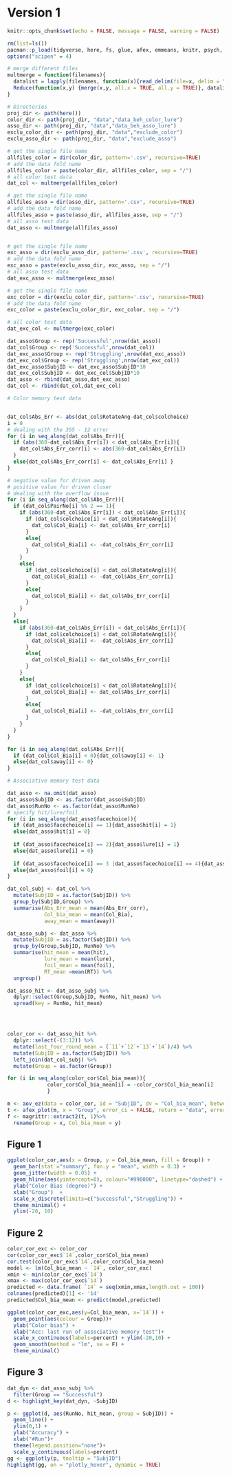 # Version 1 

```r
knitr::opts_chunk$set(echo = FALSE, message = FALSE, warning = FALSE)
```

```r
rm(list=ls())
pacman::p_load(tidyverse, here, fs, glue, afex, emmeans, knitr, psych, scales, plotly)
options("scipen" = 4)
```

```r
# merge different files
multmerge = function(filenames){
  datalist = lapply(filenames, function(x){read_delim(file=x, delim = "\t")})
  Reduce(function(x,y) {merge(x,y, all.x = TRUE, all.y = TRUE)}, datalist)
}
```

```r
# Directories
proj_dir <- path(here())
color_dir <- path(proj_dir, "data","data_beh_color_lure")
asso_dir <- path(proj_dir, "data","data_beh_asso_lure")
exclu_color_dir <- path(proj_dir, "data","exclude_color")
exclu_asso_dir <- path(proj_dir, "data","exclude_asso")
```


```r
# get the single file name
allfiles_color = dir(color_dir, pattern='.csv', recursive=TRUE)
# add the data fold name
allfiles_color = paste(color_dir, allfiles_color, sep = "/")
# all color test data
dat_col <- multmerge(allfiles_color)

# get the single file name
allfiles_asso = dir(asso_dir, pattern='.csv', recursive=TRUE)
# add the data fold name
allfiles_asso = paste(asso_dir, allfiles_asso, sep = "/")
# all asso test data
dat_asso <- multmerge(allfiles_asso)


# get the single file name
exc_asso = dir(exclu_asso_dir, pattern='.csv', recursive=TRUE)
# add the data fold name
exc_asso = paste(exclu_asso_dir, exc_asso, sep = "/")
# all asso test data
dat_exc_asso <- multmerge(exc_asso)

# get the single file name
exc_color = dir(exclu_color_dir, pattern='.csv', recursive=TRUE)
# add the data fold name
exc_color = paste(exclu_color_dir, exc_color, sep = "/")

# all color test data
dat_exc_col <- multmerge(exc_color)

dat_asso$Group <- rep('Successful',nrow(dat_asso))
dat_col$Group <- rep('Successful',nrow(dat_col))
dat_exc_asso$Group <- rep('Struggling',nrow(dat_exc_asso))
dat_exc_col$Group <- rep('Struggling',nrow(dat_exc_col))
dat_exc_asso$SubjID <- dat_exc_asso$SubjID*10
dat_exc_col$SubjID <- dat_exc_col$SubjID*10
dat_asso <- rbind(dat_asso,dat_exc_asso)
dat_col <- rbind(dat_col,dat_exc_col)
```


```r
# Color memory test data


dat_col$Abs_Err <- abs(dat_col$RotateAng-dat_col$colchoice)
i = 0
# dealing with the 355 - 12 error
for (i in seq_along(dat_col$Abs_Err)){
  if (abs(360-dat_col$Abs_Err[i]) < dat_col$Abs_Err[i]){
    dat_col$Abs_Err_corr[i] <- abs(360-dat_col$Abs_Err[i])
  }
  else{dat_col$Abs_Err_corr[i] <- dat_col$Abs_Err[i] }
}
```

```r
# negative value for driven away
# positive value for driven closer
# dealing with the overflow issue
for (i in seq_along(dat_col$Abs_Err)){
  if (dat_col$PairNo[i] %% 2 == 1){
    if (abs(360-dat_col$Abs_Err[i]) < dat_col$Abs_Err[i]){
      if (dat_col$colchoice[i] < dat_col$RotateAng[i]){
        dat_col$Col_Bia[i] <- dat_col$Abs_Err_corr[i]
      }
      else{
        dat_col$Col_Bia[i] <- -dat_col$Abs_Err_corr[i]
      }
    }
    else{
      if (dat_col$colchoice[i] < dat_col$RotateAng[i]){
        dat_col$Col_Bia[i] <- -dat_col$Abs_Err_corr[i]
      }
      else{
        dat_col$Col_Bia[i] <- dat_col$Abs_Err_corr[i]
      }
    }
  }
  else{
    if (abs(360-dat_col$Abs_Err[i]) < dat_col$Abs_Err[i]){
      if (dat_col$colchoice[i] < dat_col$RotateAng[i]){
        dat_col$Col_Bia[i] <- -dat_col$Abs_Err_corr[i]
      }
      else{
        dat_col$Col_Bia[i] <- dat_col$Abs_Err_corr[i]
      }
    }
    else{
      if (dat_col$colchoice[i] < dat_col$RotateAng[i]){
        dat_col$Col_Bia[i] <- dat_col$Abs_Err_corr[i]
      }
      else{
        dat_col$Col_Bia[i] <- -dat_col$Abs_Err_corr[i]
      }
    }
  }
}

```

```r
for (i in seq_along(dat_col$Abs_Err)){
  if (dat_col$Col_Bia[i] < 0){dat_col$away[i] <- 1}
  else{dat_col$away[i] <- 0}
}
```



```r
# Associative memory test data

dat_asso <- na.omit(dat_asso)
dat_asso$SubjID <- as.factor(dat_asso$SubjID)
dat_asso$RunNo <- as.factor(dat_asso$RunNo)
# specify hit/lure/foil
for (i in seq_along(dat_asso$facechoice)){
  if (dat_asso$facechoice[i] == 1){dat_asso$hit[i] = 1}
  else{dat_asso$hit[i] = 0}
  
  if (dat_asso$facechoice[i] == 2){dat_asso$lure[i] = 1}
  else{dat_asso$lure[i] = 0}
  
  if (dat_asso$facechoice[i] == 3 |dat_asso$facechoice[i] == 4){dat_asso$foil[i] = 1}
  else{dat_asso$foil[i] = 0}
}
```

```r
dat_col_subj <- dat_col %>% 
  mutate(SubjID = as.factor(SubjID)) %>% 
  group_by(SubjID,Group) %>% 
  summarise(Abs_Err_mean = mean(Abs_Err_corr),
            Col_bia_mean = mean(Col_Bia),
            away_mean = mean(away))
```


```r
dat_asso_subj <- dat_asso %>% 
  mutate(SubjID = as.factor(SubjID)) %>% 
  group_by(Group,SubjID, RunNo) %>% 
  summarise(hit_mean = mean(hit),
            lure_mean = mean(lure),
            foil_mean = mean(foil),
            RT_mean =mean(RT)) %>% 
  ungroup()

dat_asso_hit <- dat_asso_subj %>% 
  dplyr::select(Group,SubjID, RunNo, hit_mean) %>% 
  spread(key = RunNo, hit_mean)




color_cor <- dat_asso_hit %>% 
  dplyr::select(-(3:12)) %>% 
  mutate(last_four_round_mean = (`11`+`12`+`13`+`14`)/4) %>% 
  mutate(SubjID = as.factor(SubjID)) %>% 
  left_join(dat_col_subj) %>% 
  mutate(Group = as.factor(Group))

for (i in seq_along(color_cor$Col_bia_mean)){
             color_cor$Col_bia_mean[i] = -color_cor$Col_bia_mean[i]
             }

m <- aov_ez(data = color_cor, id = "SubjID", dv = "Col_bia_mean", between = "Group")
t <- afex_plot(m, x = "Group", error_ci = FALSE, return = "data", error = "between")
f <- magrittr::extract2(t, 1)%>%
  rename(Group = x, Col_bia_mean = y)
```



## Figure 1
```r
ggplot(color_cor,aes(x = Group, y = Col_bia_mean, fill = Group)) +
  geom_bar(stat ="summary", fun.y = "mean", width = 0.3) +
  geom_jitter(width = 0.05) + 
  geom_hline(aes(yintercept=0), colour="#990000", linetype="dashed") +
  ylab("Color Bias (degree)") +
  xlab("Group")  + 
  scale_x_discrete(limits=c("Successful","Struggling")) +
  theme_minimal() + 
  ylim(-20, 10)
```


## Figure 2
```r
color_cor_exc <- color_cor
cor(color_cor_exc$`14`,color_cor$Col_bia_mean)
cor.test(color_cor_exc$`14`,color_cor$Col_bia_mean)
model <- lm(Col_bia_mean ~ `14`, color_cor_exc)
xmin <- min(color_cor_exc$`14`)
xmax <- max(color_cor_exc$`14`)
predicted <- data.frame( `14` = seq(xmin,xmax,length.out = 100))
colnames(predicted)[1] <- '14'
predicted$Col_bia_mean <- predict(model,predicted)

ggplot(color_cor_exc,aes(y=Col_bia_mean, x=`14`)) +
  geom_point(aes(colour = Group))+
  ylab("Color bias") +
  xlab("Acc: last run of associative memory test")+
  scale_x_continuous(labels=percent) + ylim(-20,10) +
  geom_smooth(method = "lm", se = F) +
  theme_minimal() 
```


## Figure 3
```r
dat_dyn <- dat_asso_subj %>% 
  filter(Group == "Successful") 
d <- highlight_key(dat_dyn, ~SubjID)

p <- ggplot(d, aes(RunNo, hit_mean, group = SubjID)) +
  geom_line() +
  ylim(0,1) +
  ylab("Accuracy") +
  xlab("#Run")+ 
  theme(legend.position="none")+
  scale_y_continuous(labels=percent)
gg <- ggplotly(p, tooltip = "SubjID") 
highlight(gg, on = "plotly_hover", dynamic = TRUE)
```

